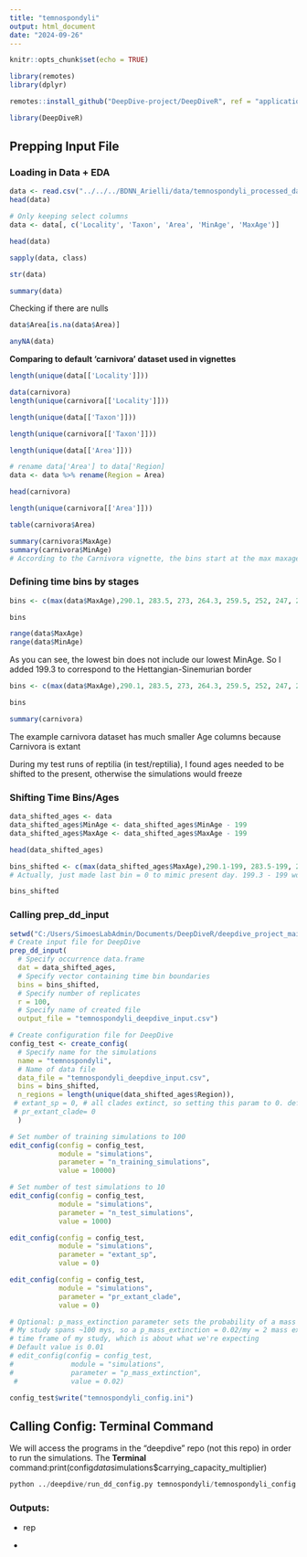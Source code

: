 ```yaml
---
title: "temnospondyli"
output: html_document
date: "2024-09-26"
---
```


```r
knitr::opts_chunk$set(echo = TRUE)
```

```r
library(remotes)
library(dplyr)

remotes::install_github("DeepDive-project/DeepDiveR", ref = "application_note")

library(DeepDiveR)
```

## Prepping Input File

### Loading in Data + EDA

```r
data <- read.csv("../../../BDNN_Arielli/data/temnospondyli_processed_data/temnospondyli_deepdive_final.csv", header = TRUE, sep = ",")
head(data)
```

```r
# Only keeping select columns
data <- data[, c('Locality', 'Taxon', 'Area', 'MinAge', 'MaxAge')]
```

```r
head(data)
```

```r
sapply(data, class)
```

```r
str(data)
```

```r
summary(data)
```

Checking if there are nulls

```r
data$Area[is.na(data$Area)]
```

```r
anyNA(data)
```

**Comparing to default 'carnivora' dataset used in vignettes**

```r
length(unique(data[['Locality']]))
```

```r
data(carnivora)
length(unique(carnivora[['Locality']]))
```

```r
length(unique(data[['Taxon']]))
```

```r
length(unique(carnivora[['Taxon']]))
```

```r
length(unique(data[['Area']]))
```
``` r
# rename data['Area'] to data['Region]
data <- data %>% rename(Region = Area)
```

```r
head(carnivora)
```

```r
length(unique(carnivora[['Area']]))
```

```r
table(carnivora$Area)

```

```r
summary(carnivora$MaxAge)
summary(carnivora$MinAge)
# According to the Carnivora vignette, the bins start at the max maxage age, and go down to just below the minimum minage, so my bins vector should do the same
```

### Defining time bins by stages

```r
bins <- c(max(data$MaxAge),290.1, 283.5, 273, 264.3, 259.5, 252, 247, 242, 237, 227, 217, 208)

bins
```

```r
range(data$MaxAge)
range(data$MinAge)

```

As you can see, the lowest bin does not include our lowest MinAge. So I added 199.3 to correspond to the Hettangian-Sinemurian border

```r
bins <- c(max(data$MaxAge),290.1, 283.5, 273, 264.3, 259.5, 252, 247, 242, 237, 227, 217, 208, 199.3)

bins
```

```r
summary(carnivora)
```

The example carnivora dataset has much smaller Age columns because Carnivora is extant

During my test runs of reptilia (in test/reptilia), I found ages needed to be shifted to the present, otherwise the simulations would freeze

### Shifting Time Bins/Ages

```r
data_shifted_ages <- data
data_shifted_ages$MinAge <- data_shifted_ages$MinAge - 199
data_shifted_ages$MaxAge <- data_shifted_ages$MaxAge - 199

head(data_shifted_ages)

```

```r
bins_shifted <- c(max(data_shifted_ages$MaxAge),290.1-199, 283.5-199, 273-199, 264.3-199, 259.5-199, 252-199, 247-199, 242-199, 237-199, 227-199, 217-199, 208-199, 0)
# Actually, just made last bin = 0 to mimic present day. 199.3 - 199 would've been basically 0 anyway

bins_shifted
```

### Calling prep_dd_input

```r
setwd("C:/Users/SimoesLabAdmin/Documents/DeepDiveR/deepdive_project_main_branch_runs/temnospondyli/")
# Create input file for DeepDive
prep_dd_input(
  # Specify occurrence data.frame
  dat = data_shifted_ages,
  # Specify vector containing time bin boundaries
  bins = bins_shifted,
  # Specify number of replicates
  r = 100,
  # Specify name of created file
  output_file = "temnospondyli_deepdive_input.csv")
```

```r
# Create configuration file for DeepDive
config_test <- create_config(
  # Specify name for the simulations
  name = "temnospondyli",
  # Name of data file
  data_file = "temnospondyli_deepdive_input.csv",
  bins = bins_shifted,
  n_regions = length(unique(data_shifted_ages$Region)),
 # extant_sp = 0, # all clades extinct, so setting this param to 0. default would've been NA, which leads to an error anyway because deepdive/deepdive/deepdiver_utilities.py demands an integer
 # pr_extant_clade= 0 
  )
```

```r
# Set number of training simulations to 100
edit_config(config = config_test,
            module = "simulations",
            parameter = "n_training_simulations", 
            value = 10000)

# Set number of test simulations to 10
edit_config(config = config_test,
            module = "simulations",
            parameter = "n_test_simulations", 
            value = 1000)

edit_config(config = config_test,
            module = "simulations",
            parameter = "extant_sp", 
            value = 0)

edit_config(config = config_test,
            module = "simulations",
            parameter = "pr_extant_clade", 
            value = 0)

# Optional: p_mass_extinction parameter sets the probability of a mass extinction per my
# My study spans ~100 mys, so a p_mass_extinction = 0.02/my = 2 mass extinctions in the
# time frame of my study, which is about what we're expecting
# Default value is 0.01
# edit_config(config = config_test,
#              module = "simulations",
#              parameter = "p_mass_extinction", 
 #             value = 0.02)

```

```r
config_test$write("temnospondyli_config.ini")

```

## Calling Config: Terminal Command

We will access the programs in the "deepdive" repo (not this repo) in order to run the simulations. The **Terminal** command:print(config$data$simulations\$carrying_capacity_multiplier)

```python
python ../deepdive/run_dd_config.py temnospondyli/temnospondyli_config.ini -wd temnospondyli
```

### Outputs:

-   rep

-   
